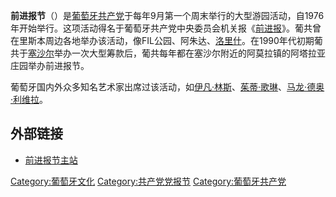 {{unreferenced|time=2015-09-18T07:47:37+00:00}}
'''前进报节'''（{{lang-pt|Festa do Avante!}}）是[[葡萄牙共产党|葡萄牙共产党]]于每年9月第一个周末举行的大型游园活动，自1976年开始举行。这项活动得名于葡萄牙共产党中央委员会机关报《[[前进报|前进报]]》。葡共曾在里斯本周边各地举办该活动，像FIL公园、阿朱达、[[洛里什|洛里什]]。在1990年代初期葡共于[[塞沙尔|塞沙尔]]举办一次大型筹款后，葡共每年都在塞沙尔附近的阿莫拉镇的阿塔拉亚庄园举办前进报节。

葡萄牙国内外众多知名艺术家出席过该活动，如[[伊凡·林斯|伊凡·林斯]]、[[茱蒂·歌琳|茱蒂·歌琳]]、[[马龙·德奥·利维拉|马龙·德奥·利维拉]]。

==外部链接==
* [http://www.festadoavante.pcp.pt 前进报节主站] {{Wayback|url=http://www.festadoavante.pcp.pt/ |date=20201125100200 }}
[[Category:葡萄牙文化|Category:葡萄牙文化]]
[[Category:共产党党报节|Category:共产党党报节]]
[[Category:葡萄牙共产党|Category:葡萄牙共产党]]